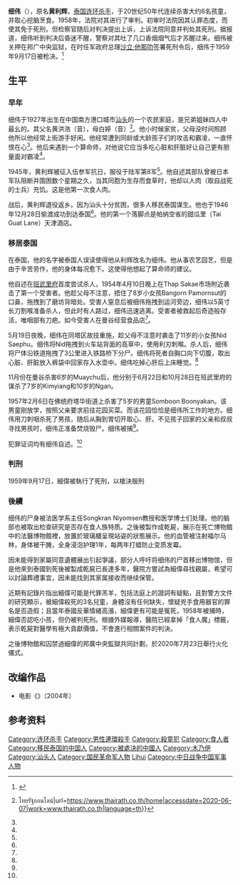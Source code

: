 {{refimprove|time=2018-06-27T23:18:30+00:00}}
{{Expand language|th}}
{{Infobox Criminal
| name           = 黄利辉
| image_name     = The Forensic Science Museum in Bangkok.jpg
| image_size     =280px
| image_caption  = 细伟的尸体，在[[死亡博物館|死亡博物館]]展览
| nationality    = 
| birth_date     = 1927年
| death_date     = {{death date and age|1959|9|16|1927}}
| birth_place    = {{ROC-1912|廣東省}}[[汕头市|汕头市]]
| death_place    = {{THA}}[[暖武里府|暖武里府]]{{le|邦廣中央監獄|Bang Kwang Central Prison}}
| alias          = 细伟
| conviction     = 谋杀
| penalty        = 死刑
| status         = 
| religion       = 
| occupation     = 
| victims        = 约6名
| country       = [[泰国|泰国]]
}}
'''细伟'''（{{bd|1927年||1959年|9月16日}}），原名'''黄利辉'''，[[泰国|泰国]][[连环杀手|连环杀手]]，于20世纪50年代连续杀害大约6名孩童，并取心挖脑烹食。1958年，法院对其进行了审判。初审时法院因其认罪态度，而使其免于死刑，但检察官随后对判决提出上诉，上诉法院同意并判处其死刑。据报道，细伟听到判决后昏迷不醒，警察对其吐了几口香烟烟气后才苏醒过来。细伟被关押在邦广中央监狱，在时任军政府总理[[沙立·他那叻|沙立·他那叻]]签署死刑令后，细伟于1959年9月17日被枪决。<ref name="khaosod">{{cite news|title=HE ATE CHILDREN: THE SERIAL KILLER WHO STILL TERRORIZES THAILAND TODAY|url=http://www.khaosodenglish.com/culture/2016/10/30/ate-children-serial-killer-still-terrorizes-thailand-today/|date=2016年10月30日|author=Teeranai Charuvastra|publisher=Khaosod English|language=en}}</ref>

==生平==
===早年===
细伟于1927年出生在中国南方港口城市[[汕头|汕头]]的一个农民家庭，是兄弟姐妹四人中最幺的。其父名黄洪浩（音），母白婷（音）<ref name=":0">{{Cite web|title=ไทยรัฐ สำนักข่าวอันดับ 1 ของไทย {{!}} ไทยรัฐออนไลน์|url=https://www.thairath.co.th/home|accessdate=2020-06-07|work=www.thairath.co.th|language=th}}</ref>。他小时候家贫，父母没时间照顾他所以他经常上街游手好闲。他经常遭到同龄或大龄孩子们的攻击和霸凌，一直怀恨在心<ref name=":0" />。他后来遇到一个算命师，对他说它应当多吃心脏和肝脏好让自己更有胆量面对霸凌<ref name=":0" />。

1945年，黄利辉被征入伍参军抗日，服役于陆军第8军<ref name=":0" />。他自述其部队曾被日本军队阻断并围困数个星期之久，当其同胞为生存而食草时，他却以人肉（取自战死的士兵）充饥。这是他第一次食人肉。

战后，黄利辉退役返乡。因为汕头十分贫困，很多人移民泰国谋生。他也于1946年12月28日偷渡成功到达泰国<ref name=":0" />。他的第一个落脚点是帕纳空省的甜瓜里（Tai Guat Lane）天津酒店。
===移居泰国===
在泰国，他的名字被泰国人误读使得他从利辉改名为细伟。他从事农艺园艺，但是由于辛苦劳作，他的身体每况愈下。这使得他想起了算命师的建议。

他自述在[[班武里府|班武里府]]{{le|塔沙革县|Thap Sakae District}}首度尝试杀人，1954年4月10日晚上在Thap Sakae市场附近袭击了第一个受害者。他趁父母不注意，捂住了8岁小女孩Bangorn Pamornsut的口鼻，拖拽到了磨坊背暗处。受害人窒息后被细伟拖拽到运河旁边，细伟以5英寸长刀割喉准备杀人，但此时有人路过，细伟迅速逃离。受害者被救起后奇迹般存活，唯咽部有刀疤。如今受害人在曼谷经营食品店<ref name=":0" />。

5月19日夜晚，细伟在同塔区故技重施，趁父母不注意时袭击了11岁的小女孩Nid Saephu。细伟将Nid拖拽到火车站背面的高草中，使用利刃刺喉。杀人后，细伟将尸体沿铁道拖拽了3公里进入铁路桥下分尸。细伟将死者自胸口向下切腹，取出心脏、肝脏放入裤袋中回家存入水壶中。细伟吃掉心肝后上床睡觉。<ref name=":0" />

11月份在曼谷杀害6岁的Muaychu后，他分别于6月22日和10月28日在班武里府的{{le|三百峰县|Sam Roi Yot District}}谋杀了7岁的Kimyiang和10岁的Ngan。

1957年2月6日在佛统府塔华街道上杀害了5岁的男童Somboon Boonyakan。该男童刚放学，按照父亲要求前往花园买菜。而该花园恰恰是细伟所工作的地方。细伟用刀刺咽杀死了男孩，随后从胸到胃切开取心、肝。不见孩子回家的父亲和叔叔寻找男孩时，细伟正准备焚烧毁尸。细伟被捕<ref name=":0" />。

犯罪证词均有细伟自述。<ref name="khaosod" />

===判刑===
1959年9月17日，細偉被執行了死刑，以槍決服刑

===後續===
细伟的尸身被法医学系主任Songkran Niyomsen教授和医学博士们处理。他的脑部也被取出检查研究是否存在食人族特质。之後被製作成乾屍，展示在死亡博物館中的法醫博物館裡，放置於玻璃櫃呈現站姿的狀態展示。他的血管被注射福尔马林，身体被干腌，全身浸泡护理1年，每两年打蜡防止变质发霉。

因未能得到家屬同意遺體展出引起爭議，部分人呼吁将细伟的尸首移出博物馆，但是他來到泰國到死後被製成乾屍已長達多年，醫院方嘗試為細偉尋找親屬，希望可以討論葬禮事宜，因未能找到其家属接收而继续保管。

近期有記錄片指出細偉可能是代罪羔羊，包括法庭上的證詞有疑點，且對警方文件的研究顯示，被細偉殺死的3名兒童，身體沒有任何缺失，懷疑兇手食用器官的罪名是否造假；且當年泰國反華情緒高漲，細偉更有可能是冤死，1958年被捕時，細偉否認吃小孩，但仍被判死刑。根據外媒報導，醫院已經拿掉「食人魔」標籤，表示乾屍對醫學有極大貢獻價值，不會進行相關案件的判決。

之後博物館和囚禁過細偉的邦廣中央監獄共同計劃，於2020年7月23日舉行火化儀式。

==改编作品==
* 电影《{{link-th|食人狂魔|ซีอุย (ภาพยนตร์)}}》（2004年）
==参考资料==
{{reflist}}
{{DEFAULTSORT:Si Ouey}}
[[Category:连环杀手|Category:连环杀手]]
[[Category:男性連環殺手|Category:男性連環殺手]]
[[Category:殺童犯|Category:殺童犯]]
[[Category:食人者|Category:食人者]]
[[Category:移民泰国的中国人|Category:移民泰国的中国人]]
[[Category:被處決的中國人|Category:被處決的中國人]]
[[Category:木乃伊|Category:木乃伊]]
[[Category:汕头人|Category:汕头人]]
[[Category:国民革命军人物|Category:国民革命军人物]]
[[Category:黄姓|Lihui]]
[[Category:中日战争中国军事人物|Category:中日战争中国军事人物]]